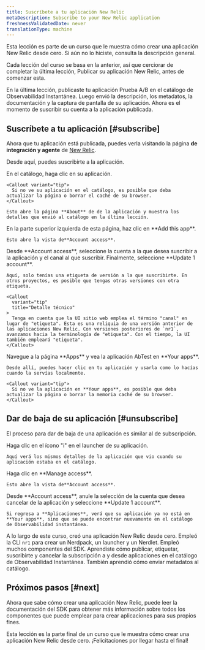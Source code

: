 ```yaml
---
title: Suscríbete a tu aplicación New Relic
metaDescription: Subscribe to your New Relic application
freshnessValidatedDate: never
translationType: machine
---
```


<Callout variant="course">
  Esta lección es parte de un curso que le muestra cómo crear una aplicación New Relic desde cero. Si aún no lo hiciste, consulta la descripción general.

  Cada lección del curso se basa en la anterior, así que cerciorar de completar la última lección, Publicar su aplicación New Relic, antes de comenzar esta.
</Callout>

En la última lección, publicaste tu aplicación Prueba A/B en el catálogo de Observabilidad Instantánea. Luego envió la descripción, los metadatos, la documentación y la captura de pantalla de su aplicación. Ahora es el momento de suscribir su cuenta a la aplicación publicada.

## Suscríbete a tu aplicación [#subscribe]

Ahora que tu aplicación está publicada, puedes verla visitando la página **de integración y agente** de [New Relic](https://one.newrelic.com).

Desde aquí, puedes suscribirte a la aplicación.

<Steps>
  <Step>
    En el catálogo, haga clic en su aplicación.

    <Callout variant="tip">
      Si no ve su aplicación en el catálogo, es posible que deba actualizar la página o borrar el caché de su browser.
    </Callout>

    Esto abre la página **About** de de la aplicación y muestra los detalles que envió al catálogo en la última lección.
  </Step>

  <Step>
    En la parte superior izquierda de esta página, haz clic en **Add this app**.

    Esto abre la vista de**Account access**.
  </Step>

  <Step>
    Desde **Account access**, seleccione la cuenta a la que desea suscribir a la aplicación y el canal al que suscribir. Finalmente, seleccione **Update 1 account**.

    Aquí, solo tenías una etiqueta de versión a la que suscribirte. En otros proyectos, es posible que tengas otras versiones con otra etiqueta.

    <Callout
      variant="tip"
      title="Detalle técnico"
    >
      Tenga en cuenta que la UI sitio web emplea el término "canal" en lugar de "etiqueta". Esta es una reliquia de una versión anterior de las aplicaciones New Relic. Con versiones posteriores de `nr1`, avanzamos hacia la terminología de "etiqueta". Con el tiempo, la UI también empleará "etiqueta".
    </Callout>
  </Step>

  <Step>
    Navegue a la página **Apps** y vea la aplicación AbTest en **Your apps**.

    Desde allí, puedes hacer clic en tu aplicación y usarla como lo hacías cuando la servías localmente.

    <Callout variant="tip">
      Si no ve la aplicación en **Your apps**, es posible que deba actualizar la página o borrar la memoria caché de su browser.
    </Callout>
  </Step>
</Steps>

## Dar de baja de su aplicación [#unsubscribe]

El proceso para dar de baja de una aplicación es similar al de subscripción.

<Steps>
  <Step>
    Haga clic en el ícono "i" en el launcher de su aplicación.

    Aquí verá los mismos detalles de la aplicación que vio cuando su aplicación estaba en el catálogo.
  </Step>

  <Step>
    Haga clic en **Manage access**.

    Esto abre la vista de**Account access**.
  </Step>

  <Step>
    Desde **Account access**, anule la selección de la cuenta que desea cancelar de la aplicación y seleccione **Update 1 account**.

    Si regresa a **Aplicaciones**, verá que su aplicación ya no está en **Your apps**, sino que se puede encontrar nuevamente en el catálogo de Observabilidad instantánea.
  </Step>
</Steps>

A lo largo de este curso, creó una aplicación New Relic desde cero. Empleó la CLI `nr1` para crear un Nerdpack, un launcher y un Nerdlet. Empleó muchos componentes del SDK. Aprendiste cómo publicar, etiquetar, suscribirte y cancelar la subscripción a y desde aplicaciones en el catálogo de Observabilidad Instantánea. También aprendió cómo enviar metadatos al catálogo.

## Próximos pasos [#next]

Ahora que sabe cómo crear una aplicación New Relic, puede leer la documentación del SDK para obtener más información sobre todos los componentes que puede emplear para crear aplicaciones para sus propios fines.

<Callout variant="tip">
  Esta lección es la parte final de un curso que le muestra cómo crear una aplicación New Relic desde cero. ¡Felicitaciones por llegar hasta el final!
</Callout>

